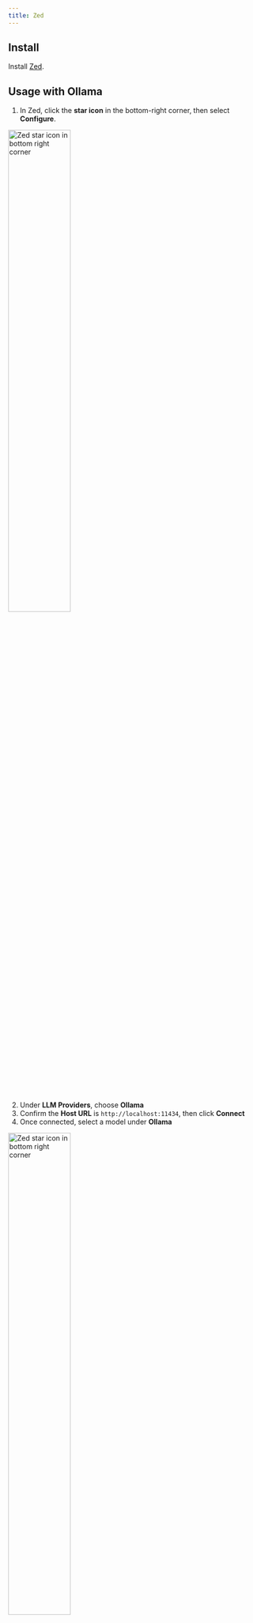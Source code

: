 ```yaml
---
title: Zed
---
```


## Install

Install [Zed](https://zed.dev/download).

## Usage with Ollama

1. In Zed, click the **star icon** in the bottom-right corner, then select **Configure**.

<div style={{ display: 'flex', justifyContent: 'center' }}>
  <img 
    src="/images/zed-settings.png" 
    alt="Zed star icon in bottom right corner"
    width="50%"
  />
</div>

2. Under **LLM Providers**, choose **Ollama**
3. Confirm the **Host URL** is `http://localhost:11434`, then click **Connect**
4. Once connected, select a model under **Ollama**

<div style={{ display: 'flex', justifyContent: 'center' }}>
  <img 
    src="/images/zed-ollama-dropdown.png" 
    alt="Zed star icon in bottom right corner"
    width="50%"
  />
</div>

## Connecting to ollama.com
1. Create an [API key](https://ollama.com/settings/keys) on **ollama.com**
2. In Zed, open the **star icon** → **Configure**
3. Under **LLM Providers**, select **Ollama**
4. Set the **API URL** to `https://ollama.com`

